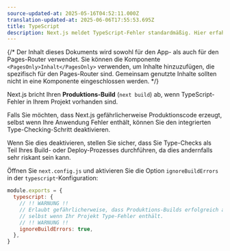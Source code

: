 ```yaml
---
source-updated-at: 2025-05-16T04:52:11.000Z
translation-updated-at: 2025-06-06T17:55:53.695Z
title: TypeScript
description: Next.js meldet TypeScript-Fehler standardmäßig. Hier erfahren Sie, wie Sie dieses Verhalten deaktivieren können.
---
```


{/* Der Inhalt dieses Dokuments wird sowohl für den App- als auch für den Pages-Router verwendet. Sie können die Komponente `<PagesOnly>Inhalt</PagesOnly>` verwenden, um Inhalte hinzuzufügen, die spezifisch für den Pages-Router sind. Gemeinsam genutzte Inhalte sollten nicht in eine Komponente eingeschlossen werden. */}

Next.js bricht Ihren **Produktions-Build** (`next build`) ab, wenn TypeScript-Fehler in Ihrem Projekt vorhanden sind.

Falls Sie möchten, dass Next.js gefährlicherweise Produktionscode erzeugt, selbst wenn Ihre Anwendung Fehler enthält, können Sie den integrierten Type-Checking-Schritt deaktivieren.

Wenn Sie dies deaktivieren, stellen Sie sicher, dass Sie Type-Checks als Teil Ihres Build- oder Deploy-Prozesses durchführen, da dies andernfalls sehr riskant sein kann.

Öffnen Sie `next.config.js` und aktivieren Sie die Option `ignoreBuildErrors` in der `typescript`-Konfiguration:

```js filename="next.config.js"
module.exports = {
  typescript: {
    // !! WARNUNG !!
    // Erlaubt gefährlicherweise, dass Produktions-Builds erfolgreich abgeschlossen werden,
    // selbst wenn Ihr Projekt Type-Fehler enthält.
    // !! WARNUNG !!
    ignoreBuildErrors: true,
  },
}
```
